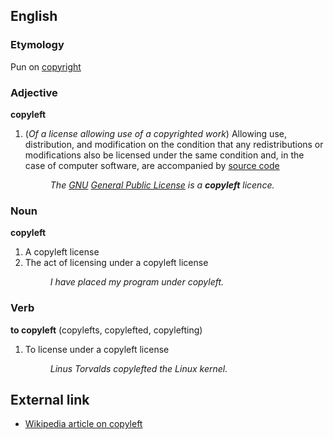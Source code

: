 ==English==
=== Etymology ===
Pun on [[copyright]]

=== Adjective ===
'''copyleft''' 

# (''Of a license allowing use of a copyrighted work'') Allowing use, distribution, and modification on the condition that any redistributions or modifications also be licensed under the same condition and, in the case of computer software, are accompanied by [[source code]]
#: ''The [[GNU]] [[General Public License]] is a '''copyleft''' licence.''

=== Noun ===
'''copyleft''' 

# A copyleft license
# The act of licensing under a copyleft license
#: ''I have placed my program under copyleft.''

=== Verb ===
'''to copyleft''' (copylefts, copylefted, copylefting)

# To license under a copyleft license
#: ''Linus Torvalds copylefted the Linux kernel.''

==External link==
*[[w:copyleft|Wikipedia article on copyleft]]